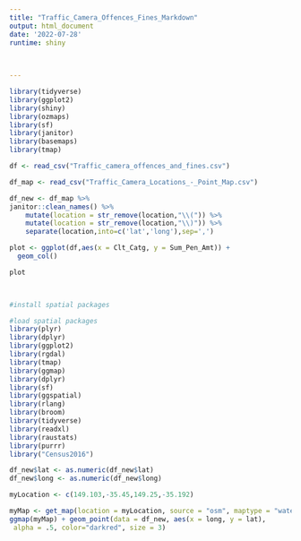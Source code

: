```yaml
---
title: "Traffic_Camera_Offences_Fines_Markdown"
output: html_document
date: '2022-07-28'
runtime: shiny

  
  
---
```



```r
library(tidyverse)
library(ggplot2)
library(shiny)
library(ozmaps)
library(sf)
library(janitor)
library(basemaps)
library(tmap)
```


```r

df <- read_csv("Traffic_camera_offences_and_fines.csv")

df_map <- read_csv("Traffic_Camera_Locations_-_Point_Map.csv")

df_new <- df_map %>%
janitor::clean_names() %>%
	mutate(location = str_remove(location,"\\(")) %>%
	mutate(location = str_remove(location,"\\)")) %>% 
	separate(location,into=c('lat','long'),sep=',')


```


```r

plot <- ggplot(df,aes(x = Clt_Catg, y = Sum_Pen_Amt)) + 
  geom_col()

plot

 
```



```r

#install spatial packages

#load spatial packages
library(plyr)
library(dplyr)
library(ggplot2)
library(rgdal)
library(tmap)
library(ggmap)
library(dplyr)
library(sf)
library(ggspatial)
library(rlang)
library(broom)
library(tidyverse)
library(readxl)
library(raustats)
library(purrr)
library("Census2016")
```
```r
df_new$lat <- as.numeric(df_new$lat)
df_new$long <- as.numeric(df_new$long)

```

```r

myLocation <- c(149.103,-35.45,149.25,-35.192)

myMap <- get_map(location = myLocation, source = "osm", maptype = "watercolor", crop = FALSE)
ggmap(myMap) + geom_point(data = df_new, aes(x = long, y = lat),
 alpha = .5, color="darkred", size = 3)

```

